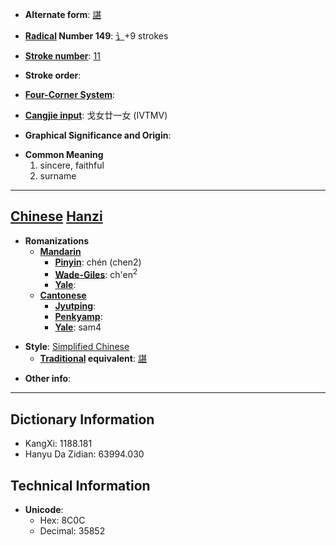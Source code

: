 * '''Alternate form''': [[諶]]

* '''[[Wiktionary:Chinese radical index| Radical]] Number 149''': [[Wiktionary:Chinese radical index 讠|讠]]+9 strokes

* '''[[Wiktionary:Chinese total strokes index|Stroke number]]''': [[Wiktionary:Chinese total strokes index 11|11]]

* '''Stroke order''': 

* '''[[Wiktionary:Chinese four corner index|Four-Corner System]]''': 

* '''[[Wiktionary:Chinese Cangjie index|Cangjie input]]''': 戈女廿一女 (IVTMV)

* '''Graphical Significance and Origin''': 

* '''Common Meaning'''
*#sincere, faithful
*# surname


----

== [[Chinese]] [[Hanzi]] ==

* '''Romanizations'''
** '''[[Mandarin]]'''
*** '''[[Pinyin]]''': chén (chen2)
*** '''[[Wade-Giles]]''': ch'en<sup>2</sup>
*** '''[[Yale]]''': 
** '''[[Cantonese]]'''
*** '''[[Jyutping]]''':
*** '''[[Penkyamp]]''': 
*** '''[[Yale]]''': sam4

* '''Style''': [[Simplified Chinese]] 
** '''[[Traditional Chinese|Traditional]] equivalent''': [[諶]]

* '''Other info''': 

----

== Dictionary Information ==

* KangXi: 1188.181
* Hanyu Da Zidian: 63994.030

== Technical Information ==

* '''Unicode''':
** Hex: 8C0C
** Decimal: 35852
